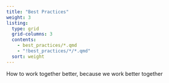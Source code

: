 ```yaml
---
title: "Best Practices"
weight: 3
listing:
  type: grid
  grid-columns: 3
  contents: 
    - best_practices/*.qmd
    - "!best_practices/*/*.qmd"
  sort: weight
---
```


How to work together better, because we work better together
